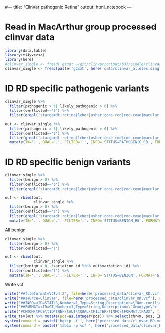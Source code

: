 #---
title: "ClinVar pathogenic Retina"
output: html_notebook
---

# Read in MacArthur group processed clinvar data
```r
library(data.table)
library(tidyverse)
library(here)
#clinvar_single <- fread('gzcat ~/git/clinvar/output/b37/single/clinvar_alleles.single.b37.tsv.gz')
clinvar_single <- fread(paste('gzcat', here('data/clinvar_alleles.single.b37.tsv.gz')))
```

# ID RD specific pathogenic variants
```r
clinvar_single %>% 
  filter(pathogenic > 0| likely_pathogenic > 0) %>% 
  filter(conflicted=='0') %>% 
  filter(grepl('stargardt|retina|leber|usher|cone-rod|rod-cone|macular|retinitis', all_traits, ignore.case=T))

out <- clinvar_single %>% 
  filter(pathogenic > 0| likely_pathogenic > 0) %>% 
  filter(conflicted=='0') %>% 
  filter(grepl('stargardt|retina|leber|usher|cone-rod|rod-cone|macular|retinitis', all_traits, ignore.case=T)) %>% 
  mutate(ID='.', QUAL='.', FILTER='.', INFO='STATUS=PATHOGENIC_RD', FORMAT='GT', FAUX='0/1')
```

# ID RD specific benign variants
```r
clinvar_single %>% 
  filter(benign > 0) %>% 
  filter(conflicted=='0') %>% 
  filter(grepl('stargardt|retina|leber|usher|cone-rod|rod-cone|macular|retinitis', all_traits, ignore.case=T))

out <- rbind(out,
             clinvar_single %>% 
  filter(benign > 0) %>% 
  filter(conflicted=='0') %>% 
  filter(grepl('stargardt|retina|leber|usher|cone-rod|rod-cone|macular|retinitis', all_traits, ignore.case=T)) %>% 
  mutate(ID='.', QUAL='.', FILTER='.', INFO='STATUS=BENIGN_RD', FORMAT='GT', FAUX='0/1'))
```

All benign
```r
clinvar_single %>% 
  filter(benign > 0) %>% 
  filter(conflicted=='0')

out <- rbind(out,
             clinvar_single %>% 
  filter(benign > 0, !variation_id %in% out$variation_id) %>% 
  filter(conflicted=='0') %>% 
  mutate(ID='.', QUAL='.', FILTER='.', INFO='STATUS=BENIGN', FORMAT='GT', FAUX='0/1'))
```

Write vcf
```r

write('##fileformat=VCFv4.2', file=here('processed_data/clinvar_RD.vcf'))
write('##source=ClinVar', file=here('processed_data/clinvar_RD.vcf'), append = T)
write('##INFO=<ID=STATUS,Number=1,Type=String,Description=\"Non-conflicting RD pathogenic or benign in ClinVar\">', file=here('processed_data/clinvar_RD.vcf'), append = T)
write('##FORMAT=<ID=GT,Number=1,Type=String,Description=\"Genotype\">', file=here('processed_data/clinvar_RD.vcf'), append = T)
write('#CHROM\tPOS\tID\tREF\tALT\tQUAL\tFILTER\tINFO\tFORMAT\tFAUX', file=here('processed_data/clinvar_RD.vcf'), append = T)
write_tsv(out %>% mutate(pos=as.integer(pos)) %>% select(chrom, pos, ID, ref, alt, QUAL, FILTER, INFO, FORMAT, FAUX) %>% arrange(chrom, pos), path=here('processed_data/clinvar_RD.vcf'), append = T)
system(command = paste0('bgzip -f ', here('processed_data/clinvar_RD.vcf')))
system(command = paste0('tabix -p vcf ', here('processed_data/clinvar_RD.vcf.gz')))
```